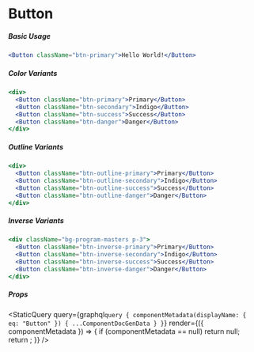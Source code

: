 

# Button


##### Basic Usage

```jsx live=true
<Button className="btn-primary">Hello World!</Button>
```

##### Color Variants

```jsx live=true
<div>
  <Button className="btn-primary">Primary</Button>
  <Button className="btn-secondary">Indigo</Button>
  <Button className="btn-success">Success</Button>
  <Button className="btn-danger">Danger</Button>
</div>
```

##### Outline Variants

```jsx live=true
<div>
  <Button className="btn-outline-primary">Primary</Button>
  <Button className="btn-outline-secondary">Indigo</Button>
  <Button className="btn-outline-success">Success</Button>
  <Button className="btn-outline-danger">Danger</Button>
</div>
```

##### Inverse Variants

```jsx live=true
<div className="bg-program-masters p-3">
  <Button className="btn-inverse-primary">Primary</Button>
  <Button className="btn-inverse-secondary">Indigo</Button>
  <Button className="btn-inverse-success">Success</Button>
  <Button className="btn-inverse-danger">Danger</Button>
</div>
```

##### Props

<StaticQuery
  query={graphql`query {
    componentMetadata(displayName: { eq: "Button" }) { ...ComponentDocGenData }
  }`}
  render={({ componentMetadata }) => {
    if (componentMetadata == null) return null;
    return <PropsTable propMetaData={componentMetadata.props} />;
  }}
/>